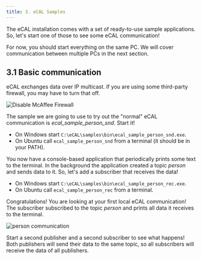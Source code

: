 ```yaml
---
title: 3. eCAL Samples
---
```



The eCAL installation comes with a set of ready-to-use sample applications. So, let's start one of those to see some eCAL communication! 

<Aside>For now, you should start everything on the same PC. We will cover communication between multiple PCs in the next section.</Aside>

## 3.1 Basic communication

<Aside type="caution" title="Important">
   eCAL exchanges data over IP multicast.
   If you are using some third-party firewall, you may have to turn that off.

   ![Disable McAffee Firewall](../../../assets/disable_mcaffee_firewall.png)
</Aside>

The sample we are going to use to try out the "normal" eCAL communication is *ecal_sample_person_snd*. Start it!

* On Windows start `C:\eCAL\samples\bin\ecal_sample_person_snd.exe`.
* On Ubuntu call `ecal_sample_person_snd` from a terminal (it should be in your PATH).

You now have a console-based application that periodically prints some text to the terminal. In the background the application created a topic *person* and sends data to it. So, let's add a subscriber that receives the data!

* On Windows start `C:\eCAL\samples\bin\ecal_sample_person_rec.exe`.
* On Ubuntu call `ecal_sample_person_rec` from a terminal.

Congratulations! You are looking at your first local eCAL communication! The subscriber subscribed to the topic *person* and prints all data it receives to the terminal.

![person communication](../../../assets/samples_person.png)

<Aside type="tip">Start a second publisher and a second subscriber to see what happens! Both publishers will send their data to the same topic, so all subscribers will receive the data of all publishers.</Aside>